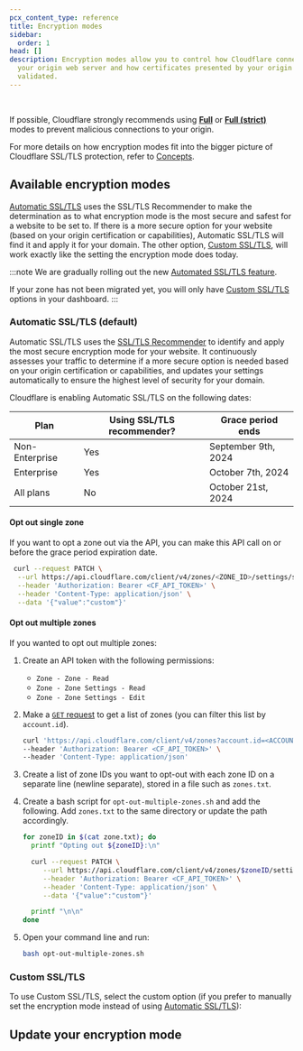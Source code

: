 ```yaml
---
pcx_content_type: reference
title: Encryption modes
sidebar:
  order: 1
head: []
description: Encryption modes allow you to control how Cloudflare connects to
  your origin web server and how certificates presented by your origin are
  validated.
---
```



<Render file="encryption-mode-definition" /> <br />

If possible, Cloudflare strongly recommends using [**Full**](/ssl/origin-configuration/ssl-modes/full/) or [**Full (strict)**](/ssl/origin-configuration/ssl-modes/full-strict/) modes to prevent malicious connections to your origin.

For more details on how encryption modes fit into the bigger picture of Cloudflare SSL/TLS protection, refer to [Concepts](/ssl/concepts/#ssltls-certificate).

## Available encryption modes

[Automatic SSL/TLS](#automatic-ssltls-default) uses the SSL/TLS Recommender to make the determination as to what encryption mode is the most secure and safest for a website to be set to. If there is a more secure option for your website (based on your origin certification or capabilities), Automatic SSL/TLS will find it and apply it for your domain. The other option, [Custom SSL/TLS](#custom-ssltls), will work exactly like the setting the encryption mode does today.

:::note
We are gradually rolling out the new [Automated SSL/TLS feature](#automatic-ssltls-default).

If your zone has not been migrated yet, you will only have [Custom SSL/TLS](#custom-ssltls) options in your dashboard.
:::

### Automatic SSL/TLS (default)

Automatic SSL/TLS uses the [SSL/TLS Recommender](/ssl/origin-configuration/ssl-tls-recommender/) to identify and apply the most secure encryption mode for your website. It continuously assesses your traffic to determine if a more secure option is needed based on your origin certification or capabilities, and updates your settings automatically to ensure the highest level of security for your domain.

Cloudflare is enabling Automatic SSL/TLS on the following dates:

| Plan           | Using SSL/TLS recommender? | Grace period ends |
| -------------- | -------------------------- | ----------------- |
| Non-Enterprise | Yes                        | September 9th, 2024 |
| Enterprise     | Yes                        | October 7th, 2024   |
| All plans      | No                         | October 21st, 2024  |

#### Opt out single zone

If you want to opt a zone out via the API, you can make this API call on or before the grace period expiration date.

```bash
 curl --request PATCH \
  --url https://api.cloudflare.com/client/v4/zones/<ZONE_ID>/settings/ssl_automatic_mode \
  --header 'Authorization: Bearer <CF_API_TOKEN>' \
  --header 'Content-Type: application/json' \
  --data '{"value":"custom"}'
```

#### Opt out multiple zones

If you wanted to opt out multiple zones:

1. Create an API token with the following permissions:
   - `Zone - Zone - Read`
   - `Zone - Zone Settings - Read`
   - `Zone - Zone Settings - Edit`
2. Make a [`GET` request](/api/operations/zones-get) to get a list of zones (you can filter this list by `account.id`).

   ```bash "account.id=<ACCOUNT_ID>"
   curl 'https://api.cloudflare.com/client/v4/zones?account.id=<ACCOUNT_ID>' \
   --header 'Authorization: Bearer <CF_API_TOKEN>' \
   --header 'Content-Type: application/json'
   ```

3. Create a list of zone IDs you want to opt-out with each zone ID on a separate line (newline separate), stored in a file such as `zones.txt`.
4. Create a bash script for `opt-out-multiple-zones.sh` and add the following. Add `zones.txt` to the same directory or update the path accordingly.

   ```bash title="opt-out-multiple-zones.sh"
   for zoneID in $(cat zone.txt); do
     printf "Opting out ${zoneID}:\n"

     curl --request PATCH \
   		--url https://api.cloudflare.com/client/v4/zones/$zoneID/settings/ssl_automatic_mode \
   		--header 'Authorization: Bearer <CF_API_TOKEN>' \
   		--header 'Content-Type: application/json' \
   		--data '{"value":"custom"}'

     printf "\n\n"
   done
   ```

5. Open your command line and run:

   ```bash
   bash opt-out-multiple-zones.sh
   ```

### Custom SSL/TLS

To use Custom SSL/TLS, select the custom option (if you prefer to manually set the encryption mode instead of using [Automatic SSL/TLS](#automatic-ssltls-default)):

<DirectoryListing descriptions />

## Update your encryption mode

<Tabs syncKey="dashPlusAPI"> <TabItem label="Dashboard">

<Render file="change-encryption-mode-dash" />

</TabItem> <TabItem label="API">

<Render file="change-encryption-mode-api" />

</TabItem> </Tabs>

<Render file="configuration-rule-promotion" product="rules" />
